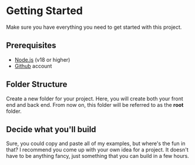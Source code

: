 # Getting Started

Make sure you have everything you need to get started with this project.

## Prerequisites

- [Node.js](https://nodejs.org/en/) (v18 or higher)
- [Github](https://github.com) account

## Folder Structure

Create a new folder for your project. Here, you will create both your front end and back end. From now on, this folder will be referred to as the **root** folder.

## Decide what you'll build

Sure, you could copy and paste all of my examples, but where's the fun in that? I recommend you come up with your own idea for a project. It doesn't have to be anything fancy, just something that you can build in a few hours.
